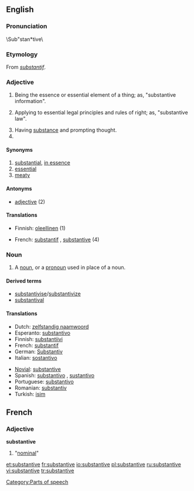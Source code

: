 {{wikipedia}}
==English==
===Pronunciation===
\Sub"stan*tive\

===Etymology===
From {{OF.}} ''[[substantif]]''.

===Adjective=== 
{{en-adj}}
# Being the essence or essential element of a thing; as, "substantive information".
#{{law}} Applying to essential legal principles and rules of right; as, "substantive law".
# Having [[substance]] and prompting thought.
#{{Grammar}}
====Synonyms====
# [[substantial]], [[in essence]]
# [[essential]]
# [[meaty]]
====Antonyms====
* [[adjective]] (2)

====Translations====
{{top}}
*Finnish: [[oleellinen]] (1)
{{mid}}
*French: [[substantif]] {{m}}, [[substantive#French|substantive]] {{f}} (4)
{{bottom}}

===Noun===
{{en-noun}}
#{{grammar}}[[Category:Parts of speech]] A [[noun]], or a [[pronoun]] used in place of a noun.

====Derived terms====
*[[substantivise]]/[[substantivize]]
*[[substantival]]

====Translations====
{{top}}
*Dutch: [[zelfstandig naamwoord]] {{n}}
*Esperanto: [[substantivo]]
*Finnish: [[substantiivi]]
*French: [[substantif]] {{m}}
*German: [[Substantiv]] {{n}}
*Italian: [[sostantivo]] {{m}}
{{mid}}
*[[Novial]]: [[substantive]]
*Spanish: [[substantivo]] {{m}}, [[sustantivo]] {{m}}
*Portuguese: [[substantivo]]
*Romanian: [[substantiv]] {{n}}
*Turkish: [[isim]]
{{bottom}}

==French==
===Adjective===
'''substantive'''
#{{feminine of|substantif}} "[[nominal]]"

[[et:substantive]]
[[fr:substantive]]
[[io:substantive]]
[[pl:substantive]]
[[ru:substantive]]
[[vi:substantive]]
[[tr:substantive]]
